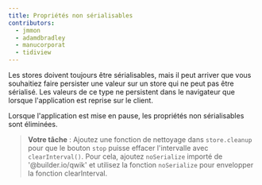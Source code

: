```yaml
---
title: Propriétés non sérialisables
contributors:
  - jmmon
  - adamdbradley
  - manucorporat
  - tidiview
---
```


Les stores doivent toujours être sérialisables, mais il peut arriver que vous souhaitiez faire persister une valeur sur un store qui ne peut pas être sérialisé. Les valeurs de ce type ne persistent dans le navigateur que lorsque l'application est reprise sur le client. 

Lorsque l'application est mise en pause, les propriétés non sérialisables sont éliminées.

> **Votre tâche** : Ajoutez une fonction de nettoyage dans `store.cleanup` pour que le bouton `stop` puisse effacer l'intervalle avec `clearInterval()`.
> Pour cela, ajoutez `noSerialize` importé de '@builder.io/qwik' et utilisez la fonction `noSerialize` pour envelopper la fonction clearInterval.
